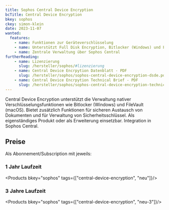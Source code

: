 ```yaml
---
title: Sophos Central Device Encryption
bcTitle: Central Device Encryption
bkey: sophos
ckey: simon-klein
date: 2023-11-07
wanted:
  features:
    - name: Funktionen zur Geräteverschlüsselung
    - name: Unterstützt Full Disk Encryption, Bitlocker (Windows) und FileVault (macOS)
    - name: Zentrale Verwaltung über Sophos Central
furtherReading:
    - name: Lizenzierung
      slug: /hersteller/sophos/#lizenzierung
    - name: Central Device Encrpytion Datenblatt - PDF
      slug: /hersteller/sophos/sophos-central-device-encryption-dsde.pdf
    - name: Central Device Encrpytion Technical Brief - PDF
      slug: /hersteller/sophos/sophos-central-device-encryption-technical-brief.pdf
---
```




<Intro>

 Central Device Encryption unterstützt die Verwaltung nativer Verschlüsselungsfunktionen wie Bitlocker (Windows) und FileVault (macOS). Bietet zusätzlich Funktionen für sicheren Austausch von Dokumenten und für Verwaltung von Sicherheitsschlüssel.
 Als eigenständiges Produkt oder als Erweiterung einsetzbar. Integration in Sophos Central.

</Intro>

<TOC />



## Preise

Als Abonnement/Subscription mit jeweils:

### 1 Jahr Laufzeit

<Products bkey="sophos" tags={["central-device-encryption", "neu"]}/>


### 3 Jahre Laufzeit

<Products bkey="sophos" tags={["central-device-encryption", "neu-3"]}/>
